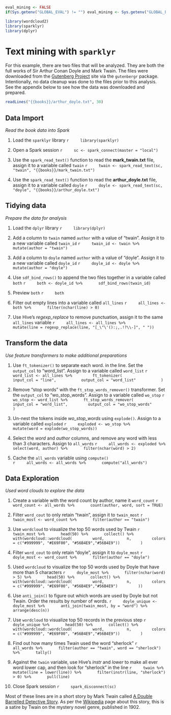 ```r
eval_mining <- FALSE
if(Sys.getenv("GLOBAL_EVAL") != "") eval_mining <- Sys.getenv("GLOBAL_EVAL")
```

```r
library(wordcloud2)
library(sparklyr)
library(dplyr)
```

# Text mining with `sparklyr`

For this example, there are two files that will be analyzed.  They are both the full works of Sir Arthur Conan Doyle and Mark Twain.  The files were downloaded from the [Gutenberg Project](https://www.gutenberg.org/) site via the `gutenbergr` package.  Intentionally, no data cleanup was done to the files prior to this analysis.  See the appendix below to see how the data was downloaded and prepared.

```r
readLines("{{books}}/arthur_doyle.txt", 30) 
```


## Data Import
*Read the book data into Spark*

1. Load the `sparklyr` library
    ```r
    library(sparklyr)
    ```

1. Open a Spark session
    ```r
    sc <- spark_connect(master = "local")
    ```

1. Use the `spark_read_text()` function to read the **mark_twain.txt** file, assign it to a variable called `twain`
    ```r
    twain <- spark_read_text(sc, "twain", "{{books}}/mark_twain.txt") 
    ```

1. Use the `spark_read_text()` function to read the **arthur_doyle.txt** file, assign it to a variable called `doyle`
    ```r
    doyle <- spark_read_text(sc, "doyle", "{{books}}/arthur_doyle.txt") 
    ```


## Tidying data
*Prepare the data for analysis*

1. Load the `dplyr` library
    ```r
    library(dplyr)
    ```

1. Add a column to `twain` named `author` with a value of "twain".  Assign it to a new variable called `twain_id`
    ```r
    twain_id <- twain %>% 
      mutate(author = "twain")
    ```

1. Add a column to `doyle` named `author` with a value of "doyle".  Assign it to a new variable called `doyle_id`
    ```r
    doyle_id <- doyle %>%
      mutate(author = "doyle")
    ```

1. Use `sdf_bind_rows()` to append the two files together in a variable called `both`
    ```r
    both <- doyle_id %>%
      sdf_bind_rows(twain_id) 
    ```

1. Preview `both`
    ```r
    both
    ```

1. Filter out empty lines into a variable called `all_lines`
    ```r
    all_lines <- both %>%
      filter(nchar(line) > 0)
    ```

1. Use Hive's *regexp_replace* to remove punctuation, assign it to the same `all_lines` variable
    ```r
    all_lines <- all_lines %>%
      mutate(line = regexp_replace(line, "[_\"\'():;,.!?\\-]", " "))
    ```

## Transform the data
*Use feature transformers to make additional preparations*

1. Use `ft_tokenizer()` to separate each word. in the line.  Set the `output_col` to "word_list". Assign to a variable called `word_list`
    ```r
    word_list <- all_lines %>%
        ft_tokenizer(
          input_col = "line",
          output_col = "word_list"
          )
    ```

1. Remove "stop words" with the `ft_stop_words_remover()` transformer. Set the `output_col` to "wo_stop_words". Assign to a variable called `wo_stop`
    ```r
    wo_stop <- word_list %>%
      ft_stop_words_remover(
        input_col = "word_list",
        output_col = "wo_stop_words"
        )
    ```

1. Un-nest the tokens inside *wo_stop_words* using `explode()`.  Assign to a variable called `exploded`
    ```r
    exploded <- wo_stop %>%
      mutate(word = explode(wo_stop_words))
    ```

1. Select the *word* and *author* columns, and remove any word with less than 3 characters. Assign to `all_words`
    ```r
    all_words <- exploded %>%
      select(word, author) %>%
      filter(nchar(word) > 2)
    ```

1. Cache the `all_words` variable using `compute()`  
    ```r
    all_words <- all_words %>%
      compute("all_words")
    ```

## Data Exploration
*Used word clouds to explore the data*

1. Create a variable with the word count by author, name it `word_count`
    ```r
    word_count <- all_words %>%
      count(author, word, sort = TRUE) 
    ```

1. Filter `word_cout` to only retain "twain", assign it to `twain_most`
    ```r
    twain_most <- word_count %>%
      filter(author == "twain")
    ```

1. Use `wordcloud` to visualize the top 50 words used by Twain
    ```r
    twain_most %>%
      head(50) %>%
      collect() %>%
      with(wordcloud::wordcloud(
        word, 
        n,
        colors = c("#999999", "#E69F00", "#56B4E9","#56B4E9"))
        )
    ```

1. Filter `word_cout` to only retain "doyle", assign it to `doyle_most`
    ```r
    doyle_most <- word_count %>%
      filter(author == "doyle")
    ```

1. Used `wordcloud` to visualize the top 50 words used by Doyle that have more than 5 characters
    ```r
    doyle_most %>%
      filter(nchar(word) > 5) %>%
      head(50) %>%
      collect() %>%
      with(wordcloud::wordcloud(
        word, 
        n,
        colors = c("#999999", "#E69F00", "#56B4E9","#56B4E9")
        ))
    ```

1. Use `anti_join()` to figure out which words are used by Doyle but not Twain. Order the results by number of words.
    ```r
    doyle_unique <- doyle_most %>%
      anti_join(twain_most, by = "word") %>%
      arrange(desc(n)) 
    ```

1. Use `wordcloud` to visualize top 50 records in the previous step
    ```r
    doyle_unique %>%
      head(50) %>%
      collect() %>%
      with(wordcloud::wordcloud(
        word, 
        n,
        colors = c("#999999", "#E69F00", "#56B4E9","#56B4E9"))
        )
    ```

1. Find out how many times Twain used the word "sherlock"
    ```r
    all_words %>%
      filter(author == "twain", word == "sherlock") %>%
      tally()
    ```

1. Against the `twain` variable, use Hive's *instr* and *lower* to make all ever word lower cap, and then look for "sherlock" in the line
    ```r
    twain %>%
      mutate(line = lower(line)) %>%
      filter(instr(line, "sherlock") > 0) %>%
      pull(line)
    ```

1. Close Spark session
    ```r
    spark_disconnect(sc)
    ```

Most of these lines are in a short story by Mark Twain called [A Double Barrelled Detective Story](https://www.gutenberg.org/files/3180/3180-h/3180-h.htm#link2H_4_0008). As per the [Wikipedia](https://en.wikipedia.org/wiki/A_Double_Barrelled_Detective_Story) page about this story, this is a satire by Twain on the mystery novel genre, published in 1902.
